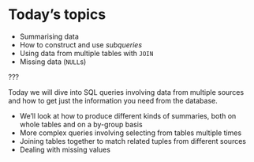 # Today's topics

- Summarising data
- How to construct and use _subqueries_
- Using data from multiple tables with `JOIN`
- Missing data (`NULL`s)

???

Today we will dive into SQL queries involving data from multiple sources and how to get just the information you need from the database.

- We'll look at how to produce different kinds of summaries, both on whole tables and on a by-group basis
- More complex queries involving selecting from tables multiple times
- Joining tables together to match related tuples from different sources
- Dealing with missing values
